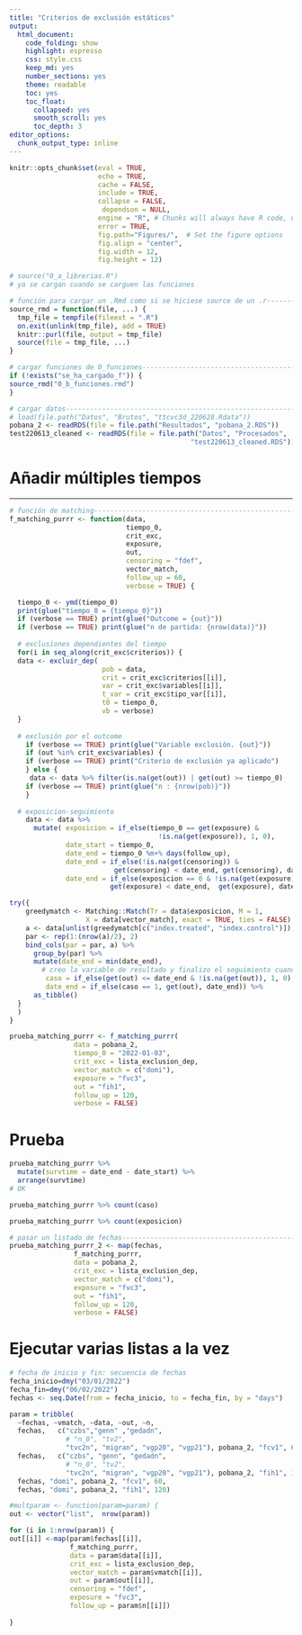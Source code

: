 ```yaml
---
title: "Criterios de exclusión estáticos"
output: 
  html_document:
    code_folding: show
    highlight: espresso
    css: style.css
    keep_md: yes
    number_sections: yes
    theme: readable
    toc: yes  
    toc_float:
      collapsed: yes
      smooth_scroll: yes
      toc_depth: 3     
editor_options: 
  chunk_output_type: inline
---
```



```r
knitr::opts_chunk$set(eval = TRUE, 
                      echo = TRUE, 
                      cache = FALSE,
                      include = TRUE,
                      collapse = FALSE,
                       dependson = NULL,
                      engine = "R", # Chunks will always have R code, unless noted
                      error = TRUE,
                      fig.path="Figures/",  # Set the figure options
                      fig.align = "center", 
                      fig.width = 12,
                      fig.height = 12)
```

```r
# source("0_a_librerias.R")
# ya se cargan cuando se carguen las funciones

```

```r
# función para cargar un .Rmd como si se hiciese source de un .r---------------
source_rmd = function(file, ...) {
  tmp_file = tempfile(fileext = ".R")
  on.exit(unlink(tmp_file), add = TRUE)
  knitr::purl(file, output = tmp_file)
  source(file = tmp_file, ...)
}

```

```r
# cargar funciones de 0_funciones----------------------------------------------
if (!exists("se_ha_cargado_f")) {
source_rmd("0_b_funciones.rmd")
}

```


```r
# cargar datos-----------------------------------------------------------------
# load(file.path("Datos", "Brutos", "ttcvc3d_220628.Rdata"))
pobana_2 <- readRDS(file = file.path("Resultados", "pobana_2.RDS"))
test220613_cleaned <- readRDS(file = file.path("Datos", "Procesados", 
                                             "test220613_cleaned.RDS"))

```

# Añadir múltiples tiempos

***

```r
# función de matching----------------------------------------------------------
f_matching_purrr <- function(data, 
                             tiempo_0, 
                             crit_exc,
                             exposure,
                             out,
                             censoring = "fdef",
                             vector_match,
                             follow_up = 60,
                             verbose = TRUE) {

  tiempo_0 <- ymd(tiempo_0)
  print(glue("tiempo_0 = {tiempo_0}"))
  if (verbose == TRUE) print(glue("Outcome = {out}"))
  if (verbose == TRUE) print(glue("n de partida: {nrow(data)}"))
  
  # exclusiones dependientes del tiempo
  for(i in seq_along(crit_exc$criterios)) {
  data <- excluir_dep(
                       pob = data,
                       crit = crit_exc$criterios[[i]],
                       var = crit_exc$variables[[i]],
                       t_var = crit_exc$tipo_var[[i]],
                       t0 = tiempo_0,
                       vb = verbose)
  }
  
  # exclusión por el outcome
    if (verbose == TRUE) print(glue("Variable exclusión. {out}"))
    if (out %in% crit_exc$variables) {
    if (verbose == TRUE) print("Criterio de exclusión ya aplicado")
    } else {
     data <- data %>% filter(is.na(get(out)) | get(out) >= tiempo_0)
    if (verbose == TRUE) print(glue("n : {nrow(pob)}"))
    }
  
  # exposicion-seguimiento
    data <- data %>% 
      mutate( exposicion = if_else(tiempo_0 == get(exposure) & 
                                     !is.na(get(exposure)), 1, 0),
              date_start = tiempo_0,
              date_end = tiempo_0 %m+% days(follow_up),
              date_end = if_else(!is.na(get(censoring)) & 
                          get(censoring) < date_end, get(censoring), date_end),
              date_end = if_else(exposicion == 0 & !is.na(get(exposure)) & 
                         get(exposure) < date_end,  get(exposure), date_end))

try({
    greedymatch <- Matching::Match(Tr = data$exposicion, M = 1, 
                   X = data[vector_match], exact = TRUE, ties = FALSE)
    a <- data[unlist(greedymatch[c("index.treated", "index.control")]),]
    par <- rep(1:(nrow(a)/2), 2)
    bind_cols(par = par, a) %>%
      group_by(par) %>%
      mutate(date_end = min(date_end),
        # creo la variable de resultado y finalizo el seguimiento cuando aparece)
         caso = if_else(get(out) <= date_end & !is.na(get(out)), 1, 0),
         date_end = if_else(caso == 1, get(out), date_end)) %>% 
      as_tibble() 
  }
  )
}

```

```r
prueba_matching_purrr <- f_matching_purrr(
                data = pobana_2,
                tiempo_0 = "2022-01-03",
                crit_exc = lista_exclusion_dep,
                vector_match = c("domi"), 
                exposure = "fvc3",
                out = "fih1", 
                follow_up = 120,
                verbose = FALSE)

```

# Prueba

```r
prueba_matching_purrr %>% 
  mutate(survtime = date_end - date_start) %>% 
  arrange(survtime)
# OK

prueba_matching_purrr %>% count(caso)

prueba_matching_purrr %>% count(exposicion)

```

```r
# pasar un listado de fechas---------------------------------------------------
prueba_matching_purrr_2 <- map(fechas, 
                f_matching_purrr,
                data = pobana_2,
                crit_exc = lista_exclusion_dep,
                vector_match = c("domi"), 
                exposure = "fvc3",
                out = "fih1", 
                follow_up = 120,
                verbose = FALSE)

```


# Ejecutar varias listas a la vez

```r
# fecha de inicio y fin: secuencia de fechas
fecha_inicio=dmy("03/01/2022")
fecha_fin=dmy("06/02/2022") 
fechas <- seq.Date(from = fecha_inicio, to = fecha_fin, by = "days")

param = tribble(
  ~fechas, ~vmatch, ~data, ~out, ~n,
  fechas,   c("czbs","genn" ,"gedadn", 
              # "n_0", "tv2",
              "tvc2n", "migran", "vgp20", "vgp21"), pobana_2, "fcv1", 60,
  fechas,   c("czbs", "genn", "gedadn", 
              # "n_0", "tv2",
              "tvc2n", "migran", "vgp20", "vgp21"), pobana_2, "fih1", 120,
  fechas, "domi", pobana_2, "fcv1", 60,
  fechas, "domi", pobana_2, "fih1", 120)

```


```r
#multparam <- function(param=param) {
out <- vector("list",  nrow(param))

for (i in 1:nrow(param)) {
out[[i]] <-map(param$fechas[[i]],
               f_matching_purrr, 
               data = param$data[[i]],
               crit_exc = lista_exclusion_dep,
               vector_match = param$vmatch[[i]],
               out = param$out[[i]],
               censoring = "fdef",
               exposure = "fvc3",
               follow_up = param$n[[i]])
               
}

```

